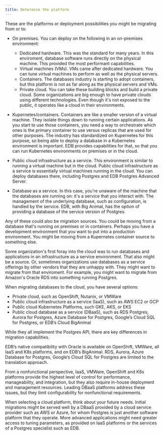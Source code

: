 ```yaml
---
title: Determine the platform				
---
```


These are the platforms or deployment possibilities you might be migrating from or to:

-  On premises. You can deploy on the following in an on-premises environment:
    - Dedicated hardware. This was the standard for many years. In this enviroment, database software runs directly on the physical machine. This provided the most performant capabilities.
    - Virtual machines (VMs). VMs came after dedicated hardware. You can tune virtual machines to perform as well as the physical servers. 
    - Containers. The databases industry is starting to adopt containers, but this platform is not as far along as the physical servers and VMs. 
    - Private cloud. You can take these building blocks and build a private cloud. Some organizations  are big enough to have private clouds using different technologies. Even though it's not exposed to the public, it operates like a cloud in their environments.

-  Kupernetes/containers. Containers are like a smaller version of a virtual machine. They isolate things down to running certain applications. As you start to use those containers, you need a way to orchestrate which ones is the primary container to use versus replicas that are used for other purposes. The industry has standardized on Kupernetes for this purpose, so being able to deploy a database in a Kubernetes environment is important. EDB provides capabilities for that, so that you can run Kubernetes environments on premises or in the cloud. 
-  Public cloud infrastructure as a service. This environment is similar to running a virtual machine but in the cloud. Public cloud infrastructure as a service is essentially virtual machines running in the cloud. You can deploy databases there, including Postgres and EDB Postgres Advanced Server. 
-  Database as a service. In this case, you're unaware of the machine that the databases are running on: it's a service that you interact with. The management of the underlying database, such as configuration, is handled by the service. EDB, with Big Animal, has the option of providing a database of the service version of Postgres.

Any of these could also be migration sources. You could be moving from a database that's running on premises or in containers. Perhaps you have a development environment that you want to put into a production environment. You might be moving from a Kupernetes container source to something else.

Some organization's first foray into the cloud was to run databases and applications in an infrastructure as a service environment. That also might be a source. Or, sometimes organizations use databases as a service offerings by other vendors that they are unhappy with. They might want to migrate from that enviroment. For example, you might want to migrate from Amazon's Oracle RDS into something running Postgres.

When migrating databases to the cloud, you have several options:			

-  Private cloud, such as OpenShift, Nutanix, or VMWare	
-  Public cloud infrastructure as a service (IaaS), such as AWS EC2 or GCP
-  Public cloud Kubernetes Platforms, such GKE, AKS, or EKS
-  Public cloud database as a service (DBaaS), such as RDS Postgres, Aurora for Postgres, Azure Database for Postgres, Google’s Cloud SQL for Postgres, or EDB’s Cloud BigAnimal
 							
While they all implement the Postgres API, there are key differences in migration capabilities.
 							
EDB’s native compatibility with Oracle is available on OpenShift, VMWare, all IaaS and K8s platforms, and on EDB’s BigAnimal. RDS, Aurora, Azure Database for Postgres, Google’s Cloud SQL for Postgres are limited to the translation approach.
 							
From a nonfunctional perspective, IaaS, VMWare, OpenShift and K8s platforms provide the highest level of control for performance, manageability, and integration, but they also require in-house deployment and management resources. Leading DBaaS platforms address these issues, but they limit configurability for nonfunctional requirements.

When selecting a cloud platform, think about your future needs. Initial migrations might be served well by a DBaaS provided by a cloud service provider such as AWS or Azure, for whom Postgres is just another software platform that they operate. More advanced applications might need greater access to tuning parameters, as provided on IaaS platforms or the services of a Postgres specialist such as EDB.
